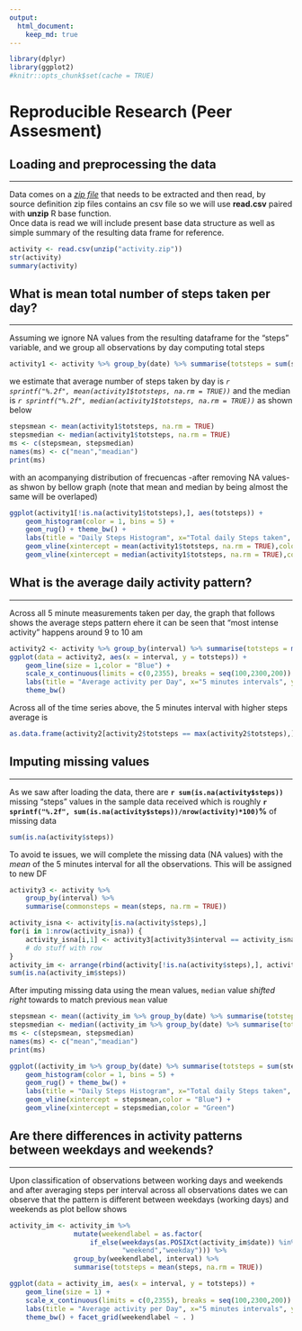 ```yaml
---
output: 
  html_document:
    keep_md: true
---
```


```r
library(dplyr)
library(ggplot2)
#knitr::opts_chunk$set(cache = TRUE)
```

# Reproducible Research (Peer Assesment)  

## Loading and preprocessing the data
***
Data comes on a [*zip file*](https://d396qusza40orc.cloudfront.net/repdata%2Fdata%2Factivity.zip) that needs to be extracted and then read, by source definition zip files contains an csv file so we will use **read.csv** paired with **unzip** R base function.  
Once data is read we will include present base data structure as well as simple summary of the resulting data frame for reference.
```r
activity <- read.csv(unzip("activity.zip"))
str(activity)
summary(activity)
```

## What is mean total number of steps taken per day?
***
Assuming we ignore NA values from the resulting dataframe for the "steps" variable, and we group all observations by day computing total steps   
```r
activity1 <- activity %>% group_by(date) %>% summarise(totsteps = sum(steps))
```
we estimate that average number of steps taken by day is *`r sprintf("%.2f", mean(activity1$totsteps, na.rm = TRUE))`* and the median is *`r sprintf("%.2f", median(activity1$totsteps, na.rm = TRUE))`* as shown below 
```r
stepsmean <- mean(activity1$totsteps, na.rm = TRUE)
stepsmedian <- median(activity1$totsteps, na.rm = TRUE)
ms <- c(stepsmean, stepsmedian)
names(ms) <- c("mean","meadian")
print(ms)
```
with an acompanying distribution of frecuencas -after removing NA values- as shwon by bellow graph (note that mean and median by being almost the same will be overlaped) 
```r
ggplot(activity1[!is.na(activity1$totsteps),], aes(totsteps)) + 
    geom_histogram(color = 1, bins = 5) + 
    geom_rug() + theme_bw() + 
    labs(title = "Daily Steps Histogram", x="Total daily Steps taken", y="Frequency") + 
    geom_vline(xintercept = mean(activity1$totsteps, na.rm = TRUE),color = "Blue") + 
    geom_vline(xintercept = median(activity1$totsteps, na.rm = TRUE),color = "Green")  
```

## What is the average daily activity pattern?
***
Across all 5 minute measurements taken per day, the graph that follows shows the average steps pattern ehere it can be seen that "most intense activity" happens around 9 to 10 am  
```r
activity2 <- activity %>% group_by(interval) %>% summarise(totsteps = mean(steps, na.rm = TRUE))
ggplot(data = activity2, aes(x = interval, y = totsteps)) +
    geom_line(size = 1,color = "Blue") + 
    scale_x_continuous(limits = c(0,2355), breaks = seq(100,2300,200))  +
    labs(title = "Average activity per Day", x="5 minutes intervals", y="Average Steps Taken") + 
    theme_bw()
```
Across all of the time series above, the 5 minutes interval with higher steps average is  
```r
as.data.frame(activity2[activity2$totsteps == max(activity2$totsteps),])
```

## Imputing missing values
***
As we saw after loading the data, there are **`r sum(is.na(activity$steps))`** missing "steps" values in the sample data received which is roughly **`r sprintf("%.2f", sum(is.na(activity$steps))/nrow(activity)*100)`%** of missing data  
```r
sum(is.na(activity$steps))
```

To avoid te issues, we will complete the missing data (NA values) with the *mean* of the 5 minutes interval for all the observations. This will be assigned to new DF  

```r
activity3 <- activity %>% 
    group_by(interval) %>% 
    summarise(commonsteps = mean(steps, na.rm = TRUE))

activity_isna <- activity[is.na(activity$steps),]
for(i in 1:nrow(activity_isna)) {
    activity_isna[i,1] <- activity3[activity3$interval == activity_isna[i,3],2]
    # do stuff with row
}
activity_im <- arrange(rbind(activity[!is.na(activity$steps),], activity_isna), date, interval)
sum(is.na(activity_im$steps))
```

After imputing missing data using the mean values, `median` value *shifted right* towards to match previous `mean` value  
```r
stepsmean <- mean((activity_im %>% group_by(date) %>% summarise(totsteps = sum(steps)))$totsteps)
stepsmedian <- median((activity_im %>% group_by(date) %>% summarise(totsteps = sum(steps)))$totsteps)
ms <- c(stepsmean, stepsmedian)
names(ms) <- c("mean","meadian")
print(ms)

ggplot((activity_im %>% group_by(date) %>% summarise(totsteps = sum(steps))), aes(totsteps)) + 
    geom_histogram(color = 1, bins = 5) + 
    geom_rug() + theme_bw() + 
    labs(title = "Daily Steps Histogram", x="Total daily Steps taken", y="Frequency") + 
    geom_vline(xintercept = stepsmean,color = "Blue") + 
    geom_vline(xintercept = stepsmedian,color = "Green")  
```

## Are there differences in activity patterns between weekdays and weekends?
***

Upon classification of observations between working days and weekends and after averaging steps per interval across all observations dates we can observe that the pattern is different between weekdays (working days) and weekends as plot bellow shows   
```r
activity_im <- activity_im %>% 
                mutate(weekendlabel = as.factor(
                    if_else(weekdays(as.POSIXct(activity_im$date)) %in% c("Saturday","Sunday"),
                            "weekend","weekday"))) %>% 
                group_by(weekendlabel, interval) %>% 
                summarise(totsteps = mean(steps, na.rm = TRUE))

ggplot(data = activity_im, aes(x = interval, y = totsteps)) +
    geom_line(size = 1) + 
    scale_x_continuous(limits = c(0,2355), breaks = seq(100,2300,200))  +
    labs(title = "Average activity per Day", x="5 minutes intervals", y="Average Steps Taken") + 
    theme_bw() + facet_grid(weekendlabel ~ . )

```


